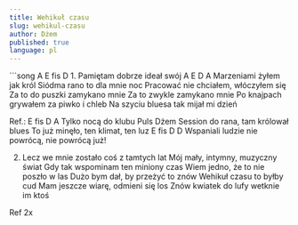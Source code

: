 ```yaml
---
title: Wehikuł czasu
slug: wehikul-czasu
author: Dżem
published: true
language: pl
---
```


<Youtube videoId="wYi08qbz1x4" />
```song
   A        E      fis   D
1. Pamiętam dobrze ideał swój
A    E     D         A
Marzeniami żyłem jak król
Siódma rano to dla mnie noc
Pracować nie chciałem, włóczyłem się
Za to do puszki zamykano mnie
Za to zwykle zamykano mnie
Po knajpach grywałem za piwko i chleb
Na szyciu bluesa tak mijał mi dzień

Ref.:
E     fis  D        A
Tylko nocą do klubu Puls
Dżem Session do rana, tam królował blues
To już minęło, ten klimat, ten luz
E         fis    D            D
Wspaniali ludzie nie powrócą, nie powrócą już!

2. Lecz we mnie zostało coś z tamtych lat
Mój mały, intymny, muzyczny świat
Gdy tak wspominam ten miniony czas
Wiem jedno, że to nie poszło w las
Dużo bym dał, by przeżyć to znów
Wehikuł czasu to byłby cud
Mam jeszcze wiarę, odmieni się los
Znów kwiatek do lufy wetknie im ktoś

Ref 2x
```